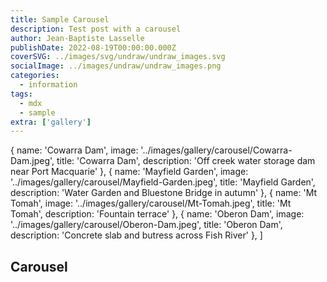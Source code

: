 ```yaml
---
title: Sample Carousel
description: Test post with a carousel
author: Jean-Baptiste Lasselle
publishDate: 2022-08-19T00:00:00.000Z
coverSVG: ../images/svg/undraw/undraw_images.svg
socialImage: ../images/undraw/undraw_images.png
categories:
  - information
tags:
  - mdx
  - sample
extra: ['gallery']
---  
```

  { name: 'Cowarra Dam', image: '../images/gallery/carousel/Cowarra-Dam.jpeg', title: 'Cowarra Dam', description: 'Off creek water storage dam near Port Macquarie' },
  { name: 'Mayfield Garden', image: '../images/gallery/carousel/Mayfield-Garden.jpeg', title: 'Mayfield Garden', description: 'Water Garden and Bluestone Bridge in autumn' },
  { name: 'Mt Tomah', image: '../images/gallery/carousel/Mt-Tomah.jpeg', title: 'Mt Tomah', description: 'Fountain terrace' },
  { name: 'Oberon Dam', image: '../images/gallery/carousel/Oberon-Dam.jpeg', title: 'Oberon Dam', description: 'Concrete slab and butress across Fish River' },
]

## Carousel

<Carousel pages={carouselPages} />
